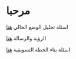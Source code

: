 # مرحبا

اسئلة تحليل الوضع الحالي [هنا](https://forms.gle/FdAwWU3PAEUwTAuH9)

الرؤية والرسالة [هنا](https://forms.gle/NoXe7PrskMm4Yj7r8)

اسئلة بناء الخطة التسويقية [هنا](https://forms.gle/dTxMFoRyCbkEovKs9)



